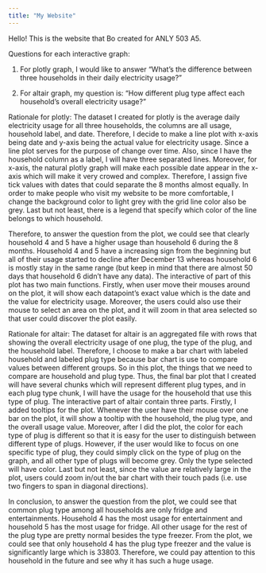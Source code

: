 ```yaml
---
title: "My Website"
---
```


Hello! This is the website that Bo created for ANLY 503 A5.

Questions for each interactive graph:

1. For plotly graph, I would like to answer "What's the difference between three households in their daily electricity usage?"

2. For altair graph, my question is: "How different plug type affect each household's overall electricity usage?"

Rationale for plotly: The dataset I created for plotly is the average daily electricity usage for all three households, the columns are all usage, household label, and date. Therefore, I decide to make a line plot with x-axis being date and y-axis being the actual value for electricity usage. Since a line plot serves for the purpose of change over time. Also, since I have the household column as a label, I will have three separated lines. Moreover, for x-axis, the natural plotly graph will make each possible date appear in the x-axis which will make it very crowed and complex. Therefore, I assign five tick values with dates that could separate the 8 months almost equally. In order to make people who visit my website to be more comfortable, I change the background color to light grey with the grid line color also be grey. Last but not least, there is a legend that specify which color of the line belongs to which household. 

Therefore, to answer the question from the plot, we could see that clearly household 4 and 5 have a higher usage than household 6 during the 8 months. Household 4 and 5 have a increasing sign from the beginning but all of their usage started to decline after December 13 whereas household 6 is mostly stay in the same range (but keep in mind that there are almost 50 days that household 6 didn't have any data). The interactive of part of this plot has two main functions. Firstly, when user move their mouses around on the plot, it will show each datapoint's exact value which is the date and the value for electricity usage. Moreover, the users could also use their mouse to select an area on the plot, and it will zoom in that area selected so that user could discover the plot easily. 


Rationale for altair: The dataset for altair is an aggregated file with rows that showing the overall electricity usage of one plug, the type of the plug, and the household label. Therefore, I choose to make a bar chart with labeled household and labeled plug type because bar chart is use to compare values between different groups. So in this plot, the things that we need to compare are household and plug type. Thus, the final bar plot that I created will have several chunks which will represent different plug types, and in each plug type chunk, I will have the usage for the household that use this type of plug. The interactive part of altair contain three parts. Firstly, I added tooltips for the plot. Whenever the user have their mouse over one bar on the plot, it will show a tooltip with the household, the plug type, and the overall usage value. Moreover, after I did the plot, the color for each type of plug is different so that it is easy for the user to distinguish between different type of plugs. However, if the user would like to focus on one specific type of plug, they could simply click on the type of plug on the graph, and all other type of plugs will become grey. Only the type selected will have color. Last but not least, since the value are relatively large in the plot, users could zoom in/out the bar chart with their touch pads (i.e. use two fingers to span in diagonal directions).

In conclusion, to answer the question from the plot, we could see that common plug type among all households are only fridge and entertainments. Household 4 has the most usage for entertainment and household 5 has the most usage for fridge. All other usage for the rest of the plug type are pretty normal besides the type freezer. From the plot, we could see that only household 4 has the plug type freezer and the value is significantly large which is 33803. Therefore, we could pay attention to this household in the future and see why it has such a huge usage. 


